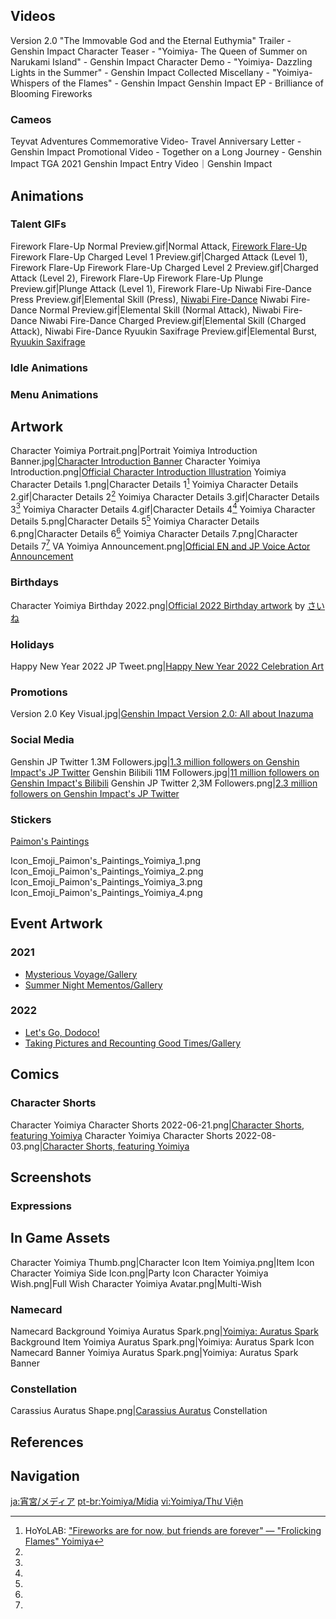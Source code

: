 {{CharacterTabs}}<!-- Only media posted by HoYoverse. This includes artwork (made in-house or commissioned) and promotional videos. The exception is GIFs of the character using their talents. Make sure to cite the source.-->
==Videos==
<gallery hideaddbutton="true" captionalign="center">
Version 2.0 "The Immovable God and the Eternal Euthymia" Trailer - Genshin Impact
Character Teaser - "Yoimiya- The Queen of Summer on Narukami Island" - Genshin Impact
Character Demo - "Yoimiya- Dazzling Lights in the Summer" - Genshin Impact
Collected Miscellany - "Yoimiya- Whispers of the Flames" - Genshin Impact
Genshin Impact EP - Brilliance of Blooming Fireworks
</gallery>
===Cameos===
<gallery hideaddbutton="true" captionalign="center">
Teyvat Adventures Commemorative Video- Travel Anniversary Letter - Genshin Impact
Promotional Video - Together on a Long Journey - Genshin Impact
TGA 2021 Genshin Impact Entry Video｜Genshin Impact
</gallery>

==Animations==
===Talent GIFs===
<gallery hideaddbutton="true" captionalign="center">
Firework Flare-Up Normal Preview.gif|Normal Attack, [[Firework Flare-Up]]
Firework Flare-Up Charged Level 1 Preview.gif|Charged Attack (Level 1), Firework Flare-Up
Firework Flare-Up Charged Level 2 Preview.gif|Charged Attack (Level 2), Firework Flare-Up
Firework Flare-Up Plunge Preview.gif|Plunge Attack (Level 1), Firework Flare-Up
Niwabi Fire-Dance Press Preview.gif|Elemental Skill (Press), [[Niwabi Fire-Dance]]
Niwabi Fire-Dance Normal Preview.gif|Elemental Skill (Normal Attack), Niwabi Fire-Dance
Niwabi Fire-Dance Charged Preview.gif|Elemental Skill (Charged Attack), Niwabi Fire-Dance
Ryuukin Saxifrage Preview.gif|Elemental Burst, [[Ryuukin Saxifrage]]
</gallery>

===Idle Animations===
{{Preview
|size=180px
|file1    = Idle Yoimiya 1
|file2    = Idle Yoimiya 2
}}
===Menu Animations===
{{Preview
|size=180px
|file1    = Talent Menu Yoimiya
|file2    = Weapon Menu Yoimiya
}}

==Artwork==
<!--when adding, try to keep images in chronological order, based on date of official release-->
<gallery hideaddbutton="true" captionalign="center">
Character Yoimiya Portrait.png|Portrait
Yoimiya Introduction Banner.jpg|[https://www.hoyolab.com/article/635033 Character Introduction Banner]
Character Yoimiya Introduction.png|[https://twitter.com/GenshinImpact/status/1401841362119573509 Official Character Introduction Illustration]
Yoimiya Character Details 1.png|Character Details 1<ref name="charDetails">HoYoLAB: [https://www.hoyolab.com/article/635033 "Fireworks are for now, but friends are forever" &mdash; "Frolicking Flames" Yoimiya]</ref> <!-- 2021-08-02 (probably for original twitter, 08-04 for HYL -->
Yoimiya Character Details 2.gif|Character Details 2<ref name="charDetails" />
Yoimiya Character Details 3.gif|Character Details 3<ref name="charDetails" />
Yoimiya Character Details 4.gif|Character Details 4<ref name="charDetails" />
Yoimiya Character Details 5.png|Character Details 5<ref name="charDetails" />
Yoimiya Character Details 6.png|Character Details 6<ref name="charDetails" />
Yoimiya Character Details 7.png|Character Details 7<ref name="charDetails" />
VA Yoimiya Announcement.png|[https://twitter.com/GenshinImpact/status/1422799461122723841 Official EN and JP Voice Actor Announcement] <!-- 2021-08-02 -->
</gallery>

===Birthdays===
<gallery hideaddbutton="true" captionalign="center">
Character Yoimiya Birthday 2022.png|[https://twitter.com/GenshinImpact/status/1539095768765636608 Official 2022 Birthday artwork] by [https://twitter.com/sainexxx/status/1539191020453146625 さいね]
</gallery>

===Holidays===
<gallery hideaddbutton="true" captionalign="center">
Happy New Year 2022 JP Tweet.png|[https://twitter.com/Genshin_7/status/1477127444406497282 Happy New Year 2022 Celebration Art]<!--2022-01-01-->
</gallery>
===Promotions===
<gallery hideaddbutton="true" captionalign="center">
Version 2.0 Key Visual.jpg|[https://blog.playstation.com/2021/07/09/genshin-impact-version-2-0-all-about-inazuma/ Genshin Impact Version 2.0: All about Inazuma]
</gallery>
===Social Media===
<gallery hideaddbutton="true" captionalign="center">
Genshin JP Twitter 1.3M Followers.jpg|[https://twitter.com/Genshin_7/status/1421395207317200897 1.3 million followers on Genshin Impact's JP Twitter]<!-- 2021-07-31 -->
Genshin Bilibili 11M Followers.jpg|[https://t.bilibili.com/663407657963487317 11 million followers on Genshin Impact's Bilibili] <!-- 2022-05-23 -->
Genshin JP Twitter 2,3M Followers.png|[https://twitter.com/Genshin_7/status/1547158904395554816 2.3 million followers on Genshin Impact's JP Twitter] <!-- 2022-07-13 -->
</gallery>

===Stickers===
;[https://twitter.com/genshinimpact/status/1463719091202527235 Paimon's Paintings]
<gallery hideaddbutton="true" captionalign="center">
Icon_Emoji_Paimon's_Paintings_Yoimiya_1.png
Icon_Emoji_Paimon's_Paintings_Yoimiya_2.png
Icon_Emoji_Paimon's_Paintings_Yoimiya_3.png
Icon_Emoji_Paimon's_Paintings_Yoimiya_4.png
</gallery>

<!--
===Miscellaneous===
<gallery hideaddbutton="true" captionalign="center">

</gallery>-->

==Event Artwork==
===2021===
*[[Mysterious Voyage/Gallery]]
*[[Summer Night Mementos/Gallery]]

===2022===
* [[Let's Go, Dodoco!]]<!--2022-04-11-->
* [[Taking Pictures and Recounting Good Times/Gallery]]<!--2022-06-21-->

==Comics==
===Character Shorts===
<gallery hideaddbutton="true" captionalign="center">
Character Yoimiya Character Shorts 2022-06-21.png|[https://twitter.com/GenshinImpact/status/1539095766349791233 Character Shorts, featuring Yoimiya]
Character Yoimiya Character Shorts 2022-08-03.png|[https://twitter.com/GenshinImpact/status/1554678446743326720 Character Shorts, featuring Yoimiya]
</gallery>

==Screenshots==
===Expressions===
{{Character Expression
|character   = Yoimiya
|expression1 = Default
|expression2 = Confident
|expression3 = Wink
}}

==In Game Assets==
<gallery hideaddbutton="true" captionalign="center">
Character Yoimiya Thumb.png|Character Icon
Item Yoimiya.png|Item Icon
Character Yoimiya Side Icon.png|Party Icon
Character Yoimiya Wish.png|Full Wish
Character Yoimiya Avatar.png|Multi-Wish
</gallery>
===Namecard===
<gallery hideaddbutton="true" captionalign="center">
Namecard Background Yoimiya Auratus Spark.png|[[Yoimiya: Auratus Spark]] Background
Item Yoimiya Auratus Spark.png|Yoimiya: Auratus Spark Icon
Namecard Banner Yoimiya Auratus Spark.png|Yoimiya: Auratus Spark Banner
</gallery>
===Constellation===
<gallery hideaddbutton="true" captionalign="center">
Carassius Auratus Shape.png|[[Carassius Auratus]] Constellation
</gallery>
==References==
{{Reflist}}

==Navigation==
{{Character Navbox|link type=media}}

[[ja:宵宮/メディア]]
[[pt-br:Yoimiya/Mídia]]
[[vi:Yoimiya/Thư Viện]]